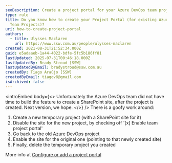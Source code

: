 ```yaml
---
seoDescription: Create a project portal for your Azure DevOps team project by temporarily enabling a SharePoint site and then configuring it.
type: rule
title: Do you know how to create your Project Portal (for existing Azure DevOps
  Team Projects)?
uri: how-to-create-project-portal
authors:
  - title: Ulysses Maclaren
    url: https://www.ssw.com.au/people/ulysses-maclaren
created: 2021-08-31T21:52:34.000Z
guid: e5adaaeb-1a44-4022-bdfe-5fc5b186ff81
lastUpdated: 2025-07-31T00:46:18.000Z
lastUpdatedBy: Brady Stroud [SSW]
lastUpdatedByEmail: bradystroud@ssw.com.au
createdBy: Tiago Araújo [SSW]
createdByEmail: tiagov8@gmail.com
isArchived: false
---
```


<introEmbed
  body={<>
Unfortunately the Azure DevOps team did not have time to build the feature to create a SharePoint site, after the project is created. Next version, we hope.
  </>}
/>
There is a goofy work around:

1. Create a new temporary project (with a SharePoint site for it)
2. Disable the site for the new project, by checking off '[x] Enable team project portal'
3. Go back to the old Azure DevOps project
4. Enable the site for the original one (pointing to that newly created site)
5. Finally, delete the temporary project you created

More info at [Configure or add a project portal
](https://docs.microsoft.com/en-us/azure/devops/project/configure-or-add-a-project-portal?view=azure-devops&WT.mc_id=AZ-MVP-33518)
